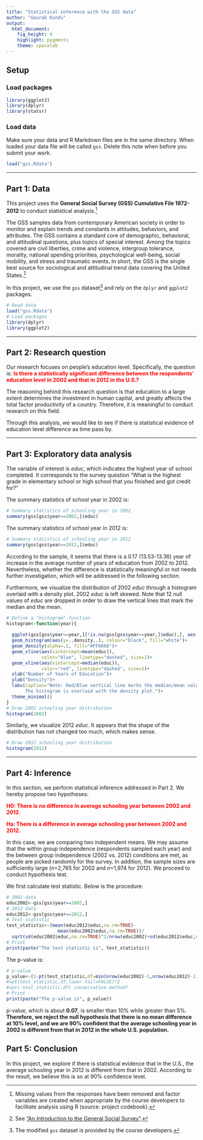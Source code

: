 ```yaml
---
title: "Statistical inference with the GSS data"
author: "Gaurab Kundu"
output: 
  html_document: 
    fig_height: 4
    highlight: pygments
    theme: spacelab
---
```


## Setup

### Load packages

```r
library(ggplot2)
library(dplyr)
library(statsr)
```

### Load data

Make sure your data and R Markdown files are in the same directory. When loaded
your data file will be called `gss`. Delete this note when before you submit 
your work. 

```r
load("gss.Rdata")
```



* * *

## Part 1: Data

This project uses the **General Social Survey (GSS) Cumulative File 1972-2012** to conduct statistical analysis.^[Missing values from the responses have been removed and factor variables are created when appropriate by the course developers to facilitate analysis using R (source: project codebook).]

The GSS samples data from contemporary American society in order to monitor and explain trends and constants in attitudes, behaviors, and attributes. The GSS contains a standard core of demographic, behavioral, and attitudinal questions, plus topics of special interest. Among the topics covered are civil liberties, crime and violence, intergroup tolerance, morality, national spending priorities, psychological well-being, social mobility, and stress and traumatic events. In short, the GSS is the single best source for sociological and attitudinal trend data covering the United States.^[See ["An Introduction to the General Social Survey"](http://gss.norc.org/About-The-GSS).]

In this project, we use the `gss` dataset^[The modified `gss` dataset is provided by the course developers.] and rely on the `dplyr` and `ggplot2` packages.

```r
# Read data
load("gss.Rdata")
# Load packages
library(dplyr)
library(ggplot2)
```

* * *

## Part 2: Research question

Our research focuses on people's education level. Specifically, the question is: <span style="color:red">**Is there a statistically significant difference between the respondents' education level in 2002 and that in 2012 in the U.S.?**</span>

The reasoning behind this research question is that education to a large extent determines the investment in human capital, and greatly affects the total factor productivity of a country. Therefore, it is meaningful to conduct research on this field.

Through this analysis, we would like to see if there is statistical evidence of education level difference as time pass by.


* * *

## Part 3: Exploratory data analysis


The variable of interest is *educ*, which indicates the highest year of school completed. It corresponds to the survey question "What is the highest grade in elementary school or high school that you finished and got credit for?"

The summary statistics of school year in 2002 is:

```r
# Summary statistics of schooling year in 2002
summary(gss[gss$year==2002,]$educ)
```

The summary statistics of school year in 2012 is:

```r
# Summary statistics of schooling year in 2012
summary(gss[gss$year==2012,]$educ)
```

According to the sample, it seems that there is a 0.17 (13.53-13.36) year of increase in the average number of years of education from 2002 to 2012. Nevertheless, whether the difference is statistically meaningful or not needs further investigation, which will be addressed in the following section.

Furthermore, we visualize the distribution of 2002 *educ* through a histogram overlaid with a density plot. 2002 *educ* is left skewed. Note that 12 null values of *educ* are dropped in order to draw the vertical lines that mark the median and the mean.

```r
# Define a "histogram" function
histogram<-function(year){
  
  ggplot(gss[gss$year==year,][!is.na(gss[gss$year==year,]$educ),], aes(x=educ)) + 
  geom_histogram(aes(y=..density..), colour="black", fill="white")+
  geom_density(alpha=.2, fill="#FF6666")+
  geom_vline(aes(xintercept=mean(educ)),
             color="blue", linetype="dashed", size=1)+
  geom_vline(aes(xintercept=median(educ)),
             color="red", linetype="dashed", size=1)+
  xlab("Number of Years of Education")+ 
  ylab("Density")+
  labs(caption="Note: Red/Blue vertical line marks the median/mean value.
       The histogram is overlaid with the density plot.")+
  theme_minimal()
}
# Draw 2002 schooling year distribution
histogram(2002)
```

Similarly, we visualize 2012 *educ*. It appears that the shape of the distribution has not changed too much, which makes sense.

```r
# Draw 2012 schooling year distribution
histogram(2012)
```

* * *

## Part 4: Inference

In this section, we perform statistical inference addressed in Part 2. We hereby propose two hypotheses:

<span style="color:red">**H0: There is no difference in average schooling year between 2002 and 2012.**</span>

<span style="color:red">**Ha: There is a difference in average schooling year between 2002 and 2012.**</span>

In this case, we are comparing two independent means. We may assume that the within group independence (respondents sampled each year) and the between group independence (2002 vs. 2012) conditions are met, as people are picked randomly for the survey. In addition, the sample sizes are sufficiently large (*n*=2,765 for 2002 and *n*=1,974 for 2012). We proceed to conduct hypothesis test.

We first calculate test statistic. Below is the procedure:

```r
# 2002 data
educ2002<-gss[gss$year==2002,]
# 2012 data
educ2012<-gss[gss$year==2012,]
# Test statistic
test_statistic<-(mean(educ2012$educ,na.rm=TRUE)-
                   mean(educ2002$educ,na.rm=TRUE))/
  sqrt(sd(educ2002$educ,na.rm=TRUE)^2/nrow(educ2002)+sd(educ2012$educ,na.rm=TRUE)^2/nrow(educ2012))
# Print
print(paste("The test statistic is", test_statistic))
```

The p-value is:

```r
# p-value
p_value<-(1-pt(test_statistic,df=min(nrow(educ2002)-1,nrow(educ2012)-1)))*2
#=pt(test_statistic,df,lower.tail=FALSE)*2
#=pt(-test_statistic,df) conservative method?
# Print
print(paste("The p-value is", p_value))
```

p-value, which is about **0.07**, is smaller than 10% while greater than 5%. **Therefore, we reject the null hypothesis that there is no mean difference at 10% level, and we are 90% confident that the average schooling year in 2002 is different from that in 2012 in the whole U.S. population.**

## Part 5: Conclusion

In this project, we explore if there is statistical evidence that in the U.S., the average schooling year in 2012 is different from that in 2002. According to the result, we believe this is so at 90% confidence level. 
